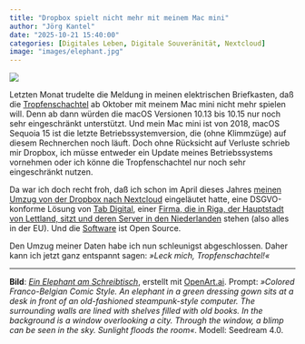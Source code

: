 ```yaml
---
title: "Dropbox spielt nicht mehr mit meinem Mac mini"
author: "Jörg Kantel"
date: "2025-10-21 15:40:00"
categories: [Digitales Leben, Digitale Souveränität, Nextcloud]
image: "images/elephant.jpg"
---
```


[![](images/elephant-b.jpg)](https://www.flickr.com/photos/schockwellenreiter/54857128245/)

Letzten Monat trudelte die Meldung in meinen elektrischen Briefkasten, daß die [Tropfenschachtel](http://cognitiones.kantel-chaos-team.de/webworking/webservices/dropbox.html) ab Oktober mit meinem Mac mini nicht mehr spielen will. Denn ab dann würden die macOS Versionen 10.13 bis 10.15 nur noch sehr eingeschränkt unterstützt. Und mein Mac mini ist von 2018, macOS Sequoia 15 ist die letzte Betriebssystemversion, die (ohne Klimmzüge) auf diesem Rechnerchen noch läuft. Doch ohne Rücksicht auf Verluste schrieb mir Dropbox, ich müsse entweder ein Update meines Betriebssystems vornehmen oder ich könne die Tropfenschachtel nur noch sehr eingeschränkt nutzen.

Da war ich doch recht froh, daß ich schon im April dieses Jahres [meinen Umzug von der Dropbox nach Nextcloud](https://kantel.github.io/posts/2025042302_nextcloud/) eingeläutet hatte, eine DSGVO-konforme Lösung von [Tab Digital](https://tab.digital/), einer [Firma, die in Riga, der Hauptstadt von Lettland, sitzt und deren Server in den Niederlanden](https://cloud.tab.digital/companyprivacypolicy) stehen (also alles in der EU). Und die [Software](https://de.wikipedia.org/wiki/Nextcloud) ist Open Source.

Den Umzug meiner Daten habe ich nun schleunigst abgeschlossen. Daher kann ich jetzt ganz entspannt sagen: *»Leck mich, Tropfenschachtel!«*


---

**Bild**: *[Ein Elephant am Schreibtisch](https://www.flickr.com/photos/schockwellenreiter/54857128245/)*, erstellt mit [OpenArt.ai](https://openart.ai/home). Prompt: *»Colored Franco-Belgian Comic Style. An elephant in a green dressing gown sits at a desk in front of an old-fashioned steampunk-style computer. The surrounding walls are lined with shelves filled with old books. In the background is a window overlooking a city. Through the window, a blimp can be seen in the sky. Sunlight floods the room«*. Modell: Seedream&nbsp;4.0.